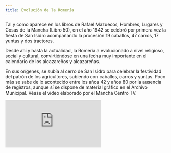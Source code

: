 ```yaml
---
title: Evolución de la Romería
---
```


Tal y como aparece en los libros de Rafael Mazuecos, Hombres, Lugares y Cosas de la Mancha (Libro 50), en el año 1942 se celebró por primera vez la fiesta de San Isidro acompañando la procesión 19 caballos, 47 carros, 17 yuntas y dos tractores.

Desde ahí y hasta la actualidad, la Romería a evolucionado a nivel religioso, social y cultural, convirtiéndose en una fecha muy importante en el calendario de los alcazareños y alcazareñas.

En sus orígenes, se subía al cerro de San Isidro para celebrar la festividad del patrón de los agricultores, subiendo con caballos, carros y yuntas. Poco más se sabe de lo acontecido entre los años 42 y años 80 por la ausencia de registros, aunque sí se dispone de material gráfico en el Archivo Municipal. Véase el vídeo elaborado por el Mancha Centro TV.

<div class="w-full h-96 relative">
  <iframe class="absolute top-0 left-0 w-full h-full" src="https://www.youtube.com/embed/683MKETbh9Q?si=MNxzp8WB-yoQADwf" title="YouTube video player" frameborder="0" allow="accelerometer; autoplay; clipboard-write; encrypted-media; gyroscope; picture-in-picture; web-share" allowfullscreen />
</div>

Posteriormente, allá por la década de los 80, constituida ya la Hermandad de San Isidro, era de costumbre celebrar la entrega de ramos y bandas a la Reina y Damas de San Isidro, acto que se realizaba en el actual edificio del conservatorio de Música, celebrando posteriormente un pequeño paseillo acompañados de la tuna de Alcázar, grupos locales y pueblo de Alcázar.

En la noche previa, era costumbre celebrar la tradicional verbena en la Plaza del Altozano de la Inmaculada

La Romería ha ido evolucionando con el paso de los tiempos, alcanzando su máximo esplendor en la década de los 80 - 90, en la que decenas de tractores acompañaban a San Isidro por las calles de Alcázar en su camino a la ermita. También, numerosas peñas de la ciudad participaban en esta festividad.
